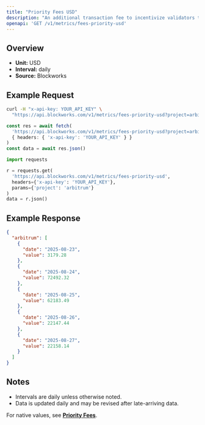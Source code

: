 ```yaml
---
title: "Priority Fees USD"
description: "An additional transaction fee to incentivize validators to prioritize and execute transactions."
openapi: 'GET /v1/metrics/fees-priority-usd'
---
```


## Overview

- **Unit:** USD
- **Interval:** daily
- **Source:** Blockworks

## Example Request

<CodeGroup>

```bash cURL
curl -H "x-api-key: YOUR_API_KEY" \
  "https://api.blockworks.com/v1/metrics/fees-priority-usd?project=arbitrum"
```

```typescript TypeScript
const res = await fetch(
  'https://api.blockworks.com/v1/metrics/fees-priority-usd?project=arbitrum',
  { headers: { 'x-api-key': 'YOUR_API_KEY' } }
)
const data = await res.json()
```

```python Python
import requests

r = requests.get(
  'https://api.blockworks.com/v1/metrics/fees-priority-usd',
  headers={'x-api-key': 'YOUR_API_KEY'},
  params={'project': 'arbitrum'}
)
data = r.json()
```

</CodeGroup>

## Example Response

```json
{
  "arbitrum": [
    {
      "date": "2025-08-23",
      "value": 3179.28
    },
    {
      "date": "2025-08-24",
      "value": 72492.32
    },
    {
      "date": "2025-08-25",
      "value": 62183.49
    },
    {
      "date": "2025-08-26",
      "value": 22147.44
    },
    {
      "date": "2025-08-27",
      "value": 22158.14
    }
  ]
}
```

## Notes
- Intervals are daily unless otherwise noted.
- Data is updated daily and may be revised after late-arriving data.


<Note>For native values, see **[Priority Fees](./fees-priority)**.</Note>